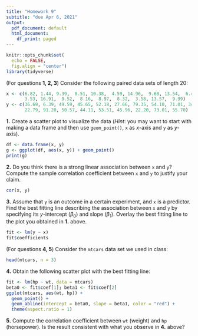 ```yaml
---
title: "Homework 9"
subtitle: "due Apr 6, 2021"
output:
  pdf_document: default
  html_document:
    df_print: paged
---
```


```r
knitr::opts_chunk$set(
  echo = FALSE,
  fig.align = "center")
library(tidyverse)
```

(For questions **1, 2, 3**) Consider the following paired data sets of length $20$:

```r
x <- c(6.82, 1.44, 9.39,  8.51, 10.38,  4.59, 14.96,  9.68, 13.54,  6.42, 11.03,  
       3.53, 16.91,  9.52,  8.16,  8.97,  8.32,  3.58, 13.57,  9.99)
y <- c(36.69, 6.39, 49.59, 45.65, 52.18, 27.66, 79.35, 54.10, 71.01, 34.60, 61.17, 
       22.79, 91.20, 50.57, 44.11, 53.51, 45.96, 22.20, 73.01, 55.70)
```

**1.** Create a scatter plot to visualize the data (_Hint_: you may want to start with making a data frame and then use `geom_point()`, `x` as $x$-axis and `y` as $y$-axis). 

```r
df <- data.frame(x, y)
g <- ggplot(df, aes(x, y)) + geom_point()
print(g)
```

**2.** Do you think there is a strong linear association between `x` and `y`? Compute the sample correlation coefficient between `x` and `y` to justify your claim. 

```r
cor(x, y)
```

**3.** Assume that `y` is an outcome in a certain experiment, and `x` is a predictor. Find the best fitting
line describing the association between `x` and `y` by specifying its $y$-intercept ($\beta_0$) and slope ($\beta_1$). Overlay the best fitting line to the plot you obtained in **1.** above.

```r
fit <- lm(y ~ x)
fit$coefficients
```

\bigskip

(For questions **4, 5**) Consider the `mtcars` data set we used in class:

```r
head(mtcars, n = 3)
```

**4.** Obtain the following scatter plot with the best fitting line:

```r
fit <- lm(hp ~ wt, data = mtcars)
beta0 <- fit$coef[1]; beta1 <- fit$coef[2]
ggplot(mtcars, aes(wt, hp)) + 
  geom_point() + 
  geom_abline(intercept = beta0, slope = beta1, color = "red") +
  theme(aspect.ratio = 1)
```

**5.** Compute the correlation coefficient between `wt` (weight) and `hp` (horsepower). Is the result consistent with what you observe in **4.** above?




